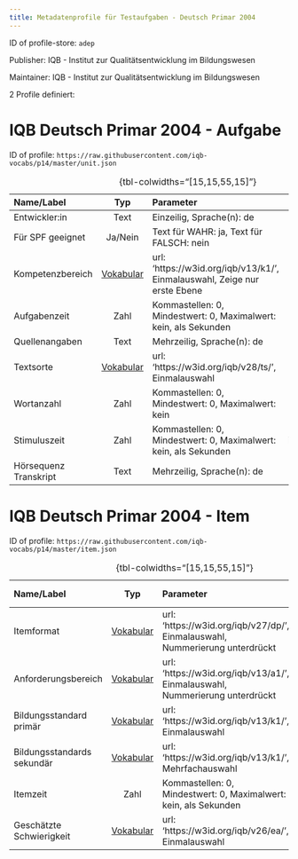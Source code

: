 ```yaml
---
title: Metadatenprofile für Testaufgaben - Deutsch Primar 2004
---
```


ID of profile-store: `adep`

Publisher: IQB - Institut zur Qualitätsentwicklung im Bildungswesen

Maintainer: IQB - Institut zur Qualitätsentwicklung im Bildungswesen

2 Profile definiert:

# IQB Deutsch Primar 2004 - Aufgabe

ID of profile: `https://raw.githubusercontent.com/iqb-vocabs/p14/master/unit.json`

| Name/Label | Typ | Parameter | ID Profil-Eintrag |
| :--- | :---: | :--- | :---: |
| Entwickler:in | Text |Einzeilig, Sprache(n): de | iqb_author |
| Für SPF geeignet | Ja/Nein |Text für WAHR: ja, Text für FALSCH: nein | a1 |
| Kompetenzbereich | [Vokabular](https://w3id.org/iqb/v13/k1/) | url: 'https://w3id.org/iqb/v13/k1/', Einmalauswahl, Zeige nur erste Ebene | w8 |
| Aufgabenzeit | Zahl |Kommastellen: 0, Mindestwert: 0, Maximalwert: kein, als Sekunden | iqb_time_unit |
| Quellenangaben | Text |Mehrzeilig, Sprache(n): de | iqb_copyright |
| Textsorte | [Vokabular](https://w3id.org/iqb/v28/ts/) | url: 'https://w3id.org/iqb/v28/ts/', Einmalauswahl | k8 |
| Wortanzahl | Zahl |Kommastellen: 0, Mindestwert: 0, Maximalwert: kein | iqb_word_count |
| Stimuluszeit | Zahl |Kommastellen: 0, Mindestwert: 0, Maximalwert: kein, als Sekunden | iqb_time_stimulus |
| Hörsequenz Transkript | Text |Mehrzeilig, Sprache(n): de | iqb_transcript |

: {tbl-colwidths="[15,15,55,15]"}

# IQB Deutsch Primar 2004 - Item

ID of profile: `https://raw.githubusercontent.com/iqb-vocabs/p14/master/item.json`

| Name/Label | Typ | Parameter | ID Profil-Eintrag |
| :--- | :---: | :--- | :---: |
| Itemformat | [Vokabular](https://w3id.org/iqb/v27/dp/) | url: 'https://w3id.org/iqb/v27/dp/', Einmalauswahl, Nummerierung unterdrückt | s3 |
| Anforderungsbereich | [Vokabular](https://w3id.org/iqb/v13/a1/) | url: 'https://w3id.org/iqb/v13/a1/', Einmalauswahl, Nummerierung unterdrückt | s4 |
| Bildungsstandard primär | [Vokabular](https://w3id.org/iqb/v13/k1/) | url: 'https://w3id.org/iqb/v13/k1/', Einmalauswahl | s5 |
| Bildungsstandards sekundär | [Vokabular](https://w3id.org/iqb/v13/k1/) | url: 'https://w3id.org/iqb/v13/k1/', Mehrfachauswahl | s6 |
| Itemzeit | Zahl |Kommastellen: 0, Mindestwert: 0, Maximalwert: kein, als Sekunden | iqb_time_item |
| Geschätzte Schwierigkeit | [Vokabular](https://w3id.org/iqb/v26/ea/) | url: 'https://w3id.org/iqb/v26/ea/', Einmalauswahl | e4 |

: {tbl-colwidths="[15,15,55,15]"}

